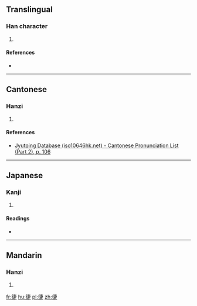 ==Translingual==

===Han character===
{{Han char|rn=60|rad=彳|as=08|sn=11|four=|canj=HOJLO|ids=⿰彳疌}}

# {{defn|Han|sort=彳08}}

====References====
* {{Han ref|kx=0369.040|dkj=10161|dj=0694.030|hdz=20827.070|uh=5FA2|ud=24482}}

----

==Cantonese==

===Hanzi===
{{yue-hanzi|jyut=[[sip3]]|y=sip3}}

# {{defn|lang=yue|sort=彳08}}

====References====
* [http://www.iso10646hk.net/jp/document/download.jsp Jyutping Database (iso10646hk.net) - Cantonese Pronunciation List (Part 2), p. 106]

----

==Japanese==

===Kanji===
{{ja-kanji|grade=|rs=彳08}}

# {{defn|lang=ja|sort=彳08}}

====Readings====
* {{ja-readings|on=[[しょう]] (shō)|kun=}}

----

==Mandarin==

===Hanzi===
{{cmn-hanzi|pin=[[xiè]] ([[xie4]]), [[fòu]] ([[fou4]]), [[fù]] ([[fu4]])|wg=hsieh<sup>4</sup>, fou<sup>4</sup>, fu<sup>4</sup>}}

# {{defn|lang=cmn|sort=彳08}}

[[fr:徢]]
[[hu:徢]]
[[pl:徢]]
[[zh:徢]]
